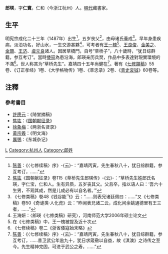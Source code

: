 '''郎瑛'''{{BD|1487年||1566年之後||}}，字'''仁寶'''。仁和（今浙江杭州）人。[[明代|明代]]藏書家。

==生平==
明宪宗成化二十三年（1487年）出生<ref>[[陈善|陈善]]：《〈七修续稿〉序》-{云}-：“嘉靖丙寅，先生春秋八十，犹日综群籍，参互考订，……”</ref>，五岁丧父<ref>[[焦竑|焦竑]]《国朝献征录》卷115《草桥先生郎瑛传》-{云}-：“草桥先生姓郎氏名瑛，字仁宝，仁和人。生有异质，五岁丧其父。父且卒，指以语人曰：‘吾六十生男，不观其成，然是儿成必有以自名者。’”</ref>，由母诸氏養成<ref>《七修类稿》卷48《钱谷能飞》云：“……则表兄诸廷佩曰：……”又《七修类稿》卷50《奇谑类·人化虎》云：“昨闻表兄诸二云，成化间余姚通德里有王三者，……”</ref>。早年身患疾病，淡泊功名，好山水，一生交游甚夥<ref>王海妍：〈郎瑛《七修类稿》研究〉，河南师范大学2006年硕士论文</ref>，可考者有[[王一槐|王一槐]]<ref>在《七修类稿》中，王一槐被提及近十次</ref>、[[王良俊|王良俊]]、[[金美之|金美之]]、[[金珊|金珊]]、[[王济|王济]]、[[虞元良|虞元良]]诸人。因居草橋門，自号“草桥子”，八十歲時，“犹日综群籍，参互考订”。當時[[倭寇|倭寇]]為患沿海，郎瑛亲历兵燹，作品中多表達對現實環境的不滿<ref>《七修续稿》卷二《浙省倭寇始末略》</ref>。世人称其为“草桥先生”。嘉靖四十五年尚健在<ref>[[陈善|陈善]]：《〈七修续稿〉序》-{云}-：“嘉靖丙寅，先生春秋八十，犹日综群籍，参互考订，……昔卫武公年逾九十，犹日求箴儆以自益，故《淇澳》之诗传之至今。先生精神完固，可进于武公之寿，……”</ref>。著有《[[七修類稿|七修類稿]]》55卷、《订正孝经》1卷、《大学格物传》1卷、《萃忠录》2卷、《[[青史衮钺|青史衮钺]]》60卷等。

==注釋==
{{reflist|2}}

=== 參考書目 ===
{{refbegin}}
* [[許應元|許應元]]：《陭堂摘稿》
* [[焦竑|焦竑]]：《[[国朝献征录|国朝献征录]]》
* [[徐象梅|徐象梅]]：《两浙名贤录》
* [[黃宗羲|黃宗羲]]：《明文海》
* [[厲鶚|厲鶚]]：《东城杂记》
{{refend}}

[[Category:明朝藏書家|L]]
[[Category:杭州人|Category:杭州人]]
[[Category:郎姓|Category:郎姓]]